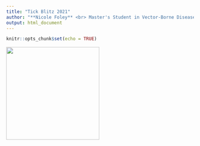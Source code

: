 ```yaml
---
title: "Tick Blitz 2021"
author: "**Nicole Foley** <br> Master's Student in Vector-Borne Disease Biology <br> Cornell University"
output: html_document
---
```


```r
knitr::opts_chunk$set(echo = TRUE)
```

![](TICK BLITZ 2021 LOGO.png){width=250px}
